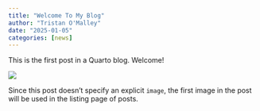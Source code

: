 ```yaml
---
title: "Welcome To My Blog"
author: "Tristan O'Malley"
date: "2025-01-05"
categories: [news]
---
```


This is the first post in a Quarto blog. Welcome!

![](thumbnail.jpg)

Since this post doesn't specify an explicit `image`, the first image in the post will be used in the listing page of posts.
